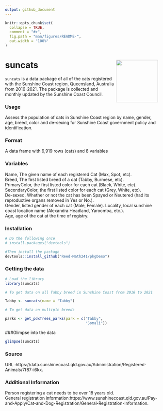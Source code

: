 ```yaml
---
output: github_document
---
```


<!-- README.md is generated from README.Rmd. Please edit that file -->

<!-- You'll still need to render `README.Rmd` regularly, to keep `README.md` up-to-date. `devtools::build_readme()` is handy for this.  -->

```r
knitr::opts_chunk$set(
  collapse = TRUE,
  comment = "#>",
  fig.path = "man/figures/README-",
  out.width = "100%"
)
```


# suncats <img src='https://i.imgur.com/bqEilMA.png' align="right" height="138.5" /></a>

`suncats` is a data package of all of the cats registered with the Sunshine Coast region, Queensland, Australia from 2016-2021. The package is collected and monthly updated by the Sunshine Coast Council. 

### Usage

Assess the population of cats in Sunshine Coast region by name, gender, age, breed, color and de-sexing for Sunshine Coast government policy and identification.

### Format
A data frame with  9,919 rows (cats) and 8 variables

### Variables
Name, The given name of each registered Cat (Max, Spot, etc).  
Breed, The first listed breed of a cat (Tabby, Burmese, etc).  
PrimaryColor, the first listed color for each cat (Black, White, etc).
SecondaryColor, the first listed color for each cat (Grey, White, etc).   
De-sexed, Whether or not the cat has been Spayed or Neutered (had its reproductive organs removed in Yes or No.).  
Gender, listed gender of each cat (Male, Female).
Locality, local sunshine coast location name (Alexandra Headland, Yaroomba, etc.).    
Age, age of the cat at the time of registry.   

### Installation
``` r
# Do the following once
# install.packages("devtools")

#Then install the package
devtools::install_github("Reed-Math241/pkgDemo")
```

### Getting the data
``` r
# Load the library
library(suncats)

# To get data on all Tabby breed in Sunshine Coast from 2016 to 2021

Tabby <- suncats(name = "Tabby")

# To get data on multiple breeds 

parks <- get_pdxTrees_parks(park = c("Tabby", 
                                     "Somali"))
```

###Glimpse into the data
```r
glimpse(suncats)
```
### Source
 URL :https://data.sunshinecoast.qld.gov.au/Administration/Registered-Animals/7f87-i6kx. 

### Additional Information
Person registering a cat needs to be over 18 years old.   
General registration information:https://www.sunshinecoast.qld.gov.au/Pay-and-Apply/Cat-and-Dog-Registration/General-Registration-Information.  



